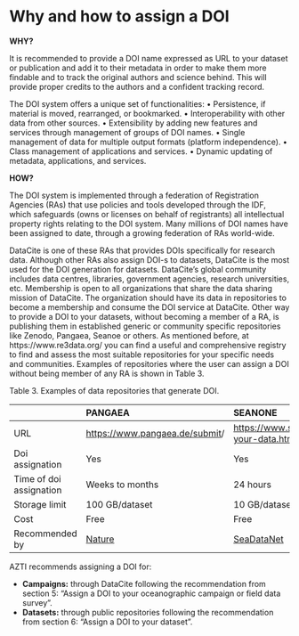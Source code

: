 # Why and how to assign a DOI

**WHY?**

It is recommended to provide a DOI name expressed as URL to your dataset or publication and add it to their metadata in order to make them more findable and to track the original authors and science behind. This will provide proper credits to the authors and a confident tracking record.

The DOI system offers a unique set of functionalities: 
•	Persistence, if material is moved, rearranged, or bookmarked. 
•	Interoperability with other data from other sources. 
•	Extensibility by adding new features and services through management of groups of DOI names. 
•	Single management of data for multiple output formats (platform independence). 
•	Class management of applications and services. 
•	Dynamic updating of metadata, applications, and services. 

**HOW?**

The DOI system is implemented through a federation of Registration Agencies (RAs) that use policies and tools developed through the IDF, which safeguards (owns or licenses on behalf of registrants) all intellectual property rights relating to the DOI system. Many millions of DOI names have been assigned to date, through a growing federation of RAs world-wide.

DataCite is one of these RAs that provides DOIs specifically for research data. Although other RAs also assign DOI-s to datasets, DataCite is the most used for the DOI generation for datasets. DataCite’s global community includes data centres, libraries, government agencies, research universities, etc. Membership is open to all organizations that share the data sharing mission of DataCite. The organization should have its data in repositories to become a membership and consume the DOI service at DataCite. Other way to provide a DOI to your datasets, without becoming a member of a RA, is publishing them in established generic or community specific repositories like Zenodo, Pangaea, Seanoe or others. As mentioned before, at https://www.re3data.org/ you can find a useful and comprehensive registry to find and assess the most suitable repositories for your specific needs and communities. Examples of repositories where the user can assign a DOI without being member of any RA is shown in Table 3. 

Table 3. Examples of data repositories that generate DOI. 

|     |PANGAEA   |SEANONE   |
|:--- |:---|:--- |
|URL    |[https://www.pangaea.de/submit](https://www.pangaea.de/submit/)/    |[https://www.seanoe.org/html/publish-your-data.htm](https://www.pangaea.de/submit/)|
|Doi assignation   |Yes   |Yes   |
|Time of doi assignation    |Weeks to months    |24 hours    |
|Storage limit    |100 GB/dataset    |10 GB/dataset & 10 days/month    |
|Cost    |Free    |Free    |
|Recommended by    |[Nature](https://www.nature.com/sdata/policies/repositories)    |[SeaDataNet](https://www.seanoe.org/html/sdata.htm?utm_source=hootsuite)    |





AZTI recommends assigning a DOI for:

-	**Campaigns:** through DataCite following the recommendation from section 5: “Assign a DOI to your oceanographic campaign or field data survey”.
-	**Datasets:** through public repositories following the recommendation from section 6: “Assign a DOI to your dataset”.




